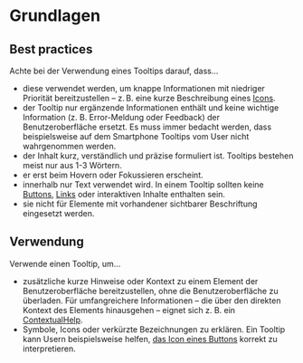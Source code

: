 # Grundlagen

## Best practices

Achte bei der Verwendung eines Tooltips darauf, dass...

- diese verwendet werden, um knappe Informationen mit niedriger Priorität bereitzustellen – z. B. eine kurze Beschreibung eines [Icons](/03-components/content/icon).
- der Tooltip nur ergänzende Informationen enthält und keine wichtige Information (z. B. Error-Meldung oder Feedback) der Benutzeroberfläche ersetzt. Es muss immer bedacht werden, dass beispielsweise auf dem Smartphone Tooltips vom User nicht wahrgenommen werden.
- der Inhalt kurz, verständlich und präzise formuliert ist. Tooltips bestehen meist nur aus 1-3 Wörtern.
- er erst beim Hovern oder Fokussieren erscheint.
- innerhalb nur Text verwendet wird. In einem Tooltip sollten keine [Buttons](/03-components/actions/button), [Links](/03-components/navigation/link) oder interaktiven Inhalte enthalten sein.
- sie nicht für Elemente mit vorhandener sichtbarer Beschriftung eingesetzt werden.

## Verwendung

Verwende einen Tooltip, um...

- zusätzliche kurze Hinweise oder Kontext zu einem Element der Benutzeroberfläche bereitzustellen, ohne die Benutzeroberfläche zu überladen. Für umfangreichere Informationen – die über den direkten Kontext des Elements hinausgehen – eignet sich z. B. ein [ContextualHelp](/03-components/overlays/contextual-help).
- Symbole, Icons oder verkürzte Bezeichnungen zu erklären. Ein Tooltip kann Usern beispielsweise helfen, [das Icon eines Buttons](/03-components/actions/button) korrekt zu interpretieren.
